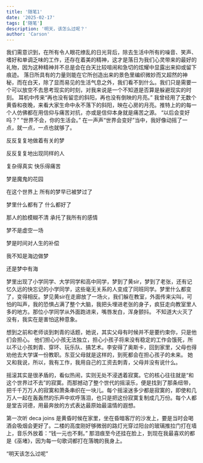 ```yaml
---
title: '随笔1'
date: '2025-02-17'
tags: ['随笔'] 
description: '明天，该怎么过呢？'
author: 'Carson'
---
```


我们需意识到，在所有令人眼花缭乱的日光背后，除去生活中所有的噪音、笑声、嗜好和单调乏味的工作，还存在着美的精神，这才是落日为我们心灵带来的最好的礼物，因为这种精神并不总是会在白天比较喧闹和急切的炫耀中显露出来抑或留下痕迹。
落日所具有的力量则能在它所创造出来的景色里编织微妙而又超然的神秘，而在白天，除了显而易见的生活气息之外，我们看不到什么。我们只是需要一个可以放空不去思考现实的时刻，对我来说是一个不知道是否算是躲避现实的时刻。
耳机中传来“再也没有留恋的斜阳，再也没有倒映的月亮。”
我曾经用了无数个黄昏和夜晚，来看大家生命中永不落下的斜阳，映在心房的月亮。推特上的的每一个人仿佛都在用信仰与痛苦对抗，亦或是信仰本身就是痛苦之源。
“以后会变好吗？”
“世界不会，你的生活会。”
在一声声“世界会变好”当中，我好像动摇了一点，就一点，一点也就够了。

反反复复地做着有关的梦

反反复复地出现同样的人

复杂得真实 快乐得痛苦

梦是魔鬼的花园

在这个世界上 所有的梦早已被梦过了   

梦里什么都有了 什么都好了

那人的脸模糊不清 承托了我所有的感情

梦不是虚空一场

梦是时间对人生的补偿

我不知是海边做梦

还是梦中有海

梦里出现了小学同学、大学同学和高中同学，梦到了黄sir，梦到了老张，还有记忆久远的快忘记的小学同学，这些毫无关系的人变成了同班同学。梦里什么都变了，变得相反。梦见黄sir在走廊放了一场火，我们躲在教室，外面传来尖叫，可怕的叫声，我的恐惧占满了整个大脑，我把头埋进老张的身子，疯狂走向教室里人多的地方。那位小学同学从外面跑进来，嘴唇发白，浑身颤抖。
不知道大火灭了没有，我实在是害怕这种意象。

想到之前和老师谈到刺青的话题，她说，其实父母有时候并不是要约束你，只是他们会担心。 
他们担心小孩无法独立，担心小孩子将来没有稳定的工作会饿死，所以不让小孩刺青、穿环、玩乐队、搞艺术。李安得了奥斯卡，回到家里，父母也得劝他去大学谋一份教职。东亚父母就是这样的，到死都会在担心孩子的未来。 
她又和我说，所以，我有工作，我用自己的工资去刺青，父母并没有说什么。

摇滚其实是很矛盾的，看似热闹，实则无处不浸透着寂寞。它的核心往往就是“和这个世界过不去”的寂寞。而那撼动了整个世代的摇滚乐，便是找到了那条纽带，把千千万万人的寂寞和萧条串织在一块儿。每个摇滚迷多少都是寂寞的，即使和几万人一起在轰轰然的乐声中欢呼落泪，也只是把这份寂寞复制成几万份。每个人都是堂吉诃德，用最奔放的方式表达最原始最温情的遐想。

第一次听 deca joins 是黄昏时候在家里，坐在昏暗客厅的沙发上，要是当时会喝酒会吸烟会更好了。二楼的高度刚好够微弱的路灯光穿过阳台的玻璃推拉门打在墙上，音乐外放着：“钱一元也不剩。”
那泪痕至今还挂在脸上，到现在我最喜欢的都是《巫堵》，因为每一句歌词都打在落魄的我身上。

“明天该怎么过呢” 



